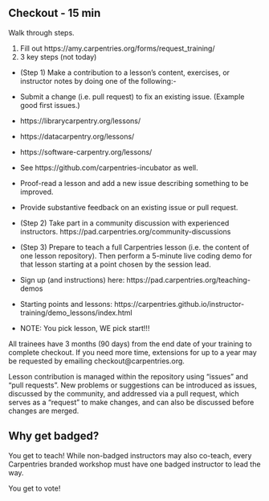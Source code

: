 ## Checkout - 15 min

Walk through steps.

1. Fill out https://amy.carpentries.org/forms/request_training/
2. 3 key steps (not today)

- (Step 1) Make a contribution to a lesson’s content, exercises, or instructor notes by doing one of the following:- 

- Submit a change (i.e. pull request) to fix an existing issue. (Example good first issues.)

- https://librarycarpentry.org/lessons/

- https://datacarpentry.org/lessons/

- https://software-carpentry.org/lessons/

- See https://github.com/carpentries-incubator as well.

- Proof-read a lesson and add a new issue describing something to be improved.

- Provide substantive feedback on an existing issue or pull request.


- (Step 2) Take part in a community discussion with experienced instructors. https://pad.carpentries.org/community-discussions

- (Step 3) Prepare to teach a full Carpentries lesson (i.e. the content of one lesson repository). Then perform a 5-minute live coding demo for that lesson starting at a point chosen by the session lead. 

- Sign up (and instructions) here: https://pad.carpentries.org/teaching-demos

- Starting points and lessons: https://carpentries.github.io/instructor-training/demo_lessons/index.html

- NOTE: You pick lesson, WE pick start!!!


All trainees have 3 months (90 days) from the end date of your training to complete checkout. If you need more time, extensions for up to a year may be requested by emailing checkout@carpentries.org.

Lesson contribution is managed within the repository using “issues” and “pull requests”. New problems or suggestions can be introduced as issues, discussed by the community, and addressed via a pull request, which serves as a “request” to make changes, and can also be discussed before changes are merged.


## Why get badged?

You get to teach!  While non-badged instructors may also co-teach, every Carpentries branded workshop must have one badged instructor to lead the way.

You get to vote!  